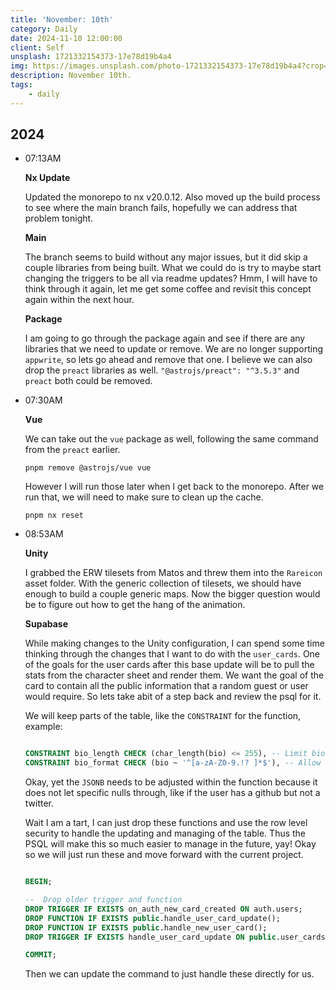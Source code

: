 ```yaml
---
title: 'November: 10th'
category: Daily
date: 2024-11-10 12:00:00
client: Self
unsplash: 1721332154373-17e78d19b4a4
img: https://images.unsplash.com/photo-1721332154373-17e78d19b4a4?crop=entropy&cs=srgb&fm=jpg&ixid=MnwzNjM5Nzd8MHwxfHJhbmRvbXx8fHx8fHx8fDE2ODE3NDg2ODY&ixlib=rb-4.0.3&q=85
description: November 10th.
tags:
    - daily
---
```



## 2024

-   07:13AM

    **Nx Update**

    Updated the monorepo to nx v20.0.12.
    Also moved up the build process to see where the main branch fails, hopefully we can address that problem tonight.

    **Main**

    The branch seems to build without any major issues, but it did skip a couple libraries from being built.
    What we could do is try to maybe start changing the triggers to be all via readme updates?
    Hmm, I will have to think through it again, let me get some coffee and revisit this concept again within the next hour.

    **Package**

    I am going to go through the package again and see if there are any libraries that we need to update or remove.
    We are no longer supporting `appwrite`, so lets go ahead and remove that one.
    I believe we can also drop the `preact` libraries as well.
    `"@astrojs/preact": "^3.5.3"` and `preact` both could be removed.

-   07:30AM

    **Vue**

    We can take out the `vue` package as well, following the same command from the `preact` earlier.
    ```shell
    pnpm remove @astrojs/vue vue
    ```

    However I will run those later when I get back to the monorepo.
    After we run that, we will need to make sure to clean up the cache.
    
    ```shell
    pnpm nx reset
    ```

-   08:53AM

    **Unity**

    I grabbed the ERW tilesets from Matos and threw them into the `Rareicon` asset folder.
    With the generic collection of tilesets, we should have enough to build a couple generic maps.
    Now the bigger question would be to figure out how to get the hang of the animation.

    **Supabase**

    While making changes to the Unity configuration, I can spend some time thinking through the changes that I want to do with the `user_cards`.
    One of the goals for the user cards after this base update will be to pull the stats from the character sheet and render them.
    We want the goal of the card to contain all the public information that a random guest or user would require.
    So lets take abit of a step back and review the psql for it.

    We will keep parts of the table, like the `CONSTRAINT` for the function, example:

    ```sql

    CONSTRAINT bio_length CHECK (char_length(bio) <= 255), -- Limit bio length to 255 characters
    CONSTRAINT bio_format CHECK (bio ~ '^[a-zA-Z0-9.!? ]*$'), -- Allow alphanumeric characters, spaces, and basic punctuation

    ```

    Okay, yet the `JSONB` needs to be adjusted within the function because it does not let specific nulls through, like if the user has a github but not a twitter.
    
    Wait I am a tart, I can just drop these functions and use the row level security to handle the updating and managing of the table.
    Thus the PSQL will make this so much easier to manage in the future, yay!
    Okay so we will just run these and move forward with the current project.
    
    ```sql

    BEGIN;

    --  Drop older trigger and function
    DROP TRIGGER IF EXISTS on_auth_new_card_created ON auth.users;
    DROP FUNCTION IF EXISTS public.handle_user_card_update();
    DROP FUNCTION IF EXISTS public.handle_new_user_card();
    DROP TRIGGER IF EXISTS handle_user_card_update ON public.user_cards;

    COMMIT;

    ```

    Then we can update the command to just handle these directly for us.